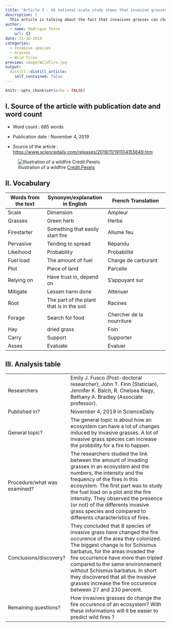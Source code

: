 ```yaml
---
title: "Article 3 : US national-scale study shows that invasive grasses promote wildfire"
description: |
  This article is talking about the fact that invasives grasses can change so much their environnement that they can increase fire occurence.
author:
  - name: Rodrigue Tesse
    url: {}
date: 11-18-2019
categories:
  - Invasive species
  - Grasses
  - Wild fires
preview: image/Wildfire.jpg
output:
  distill::distill_article:
    self_contained: false
---
```


```r
knitr::opts_chunk$set(echo = FALSE)
```

## I. Source of the article with publication date and word count 

* Word count : 685 words

* Publication date : November 4, 2019

* Source of the article : <https://www.sciencedaily.com/releases/2019/11/191104155649.htm>

![Illustration of a wildfire [Credit:Pexels](https://www.pexels.com/photo/burn-fog-forest-forest-fire-266558/)](image/Wildfire.jpg)


## II. Vocabulary

| Words from the text | Synonym/explanation in English | French Translation           |
| ------------------- | ------------------------------ |------------------------------|
| Scale | Dimension | Ampleur |
| Grasses | Green herb | Herbe |
| Firestarter | Something that easily start fire | Allume feu |
| Pervasive | Tending to spread | Répandu |
| Likeihood | Probability | Probabilité |
| Fuel load | The amount of fuel | Charge de carburant |
| Plot | Piece of land | Parcelle|
| Relying on | Have trust in, depend on | S'appuyant sur |
| Mitigate | Lessen harm done | Atténuer |
| Root | The part of the plant that is in the soil | Racines |
| Forage | Search for food | Chercher de la nourriture |
| Hay | dried grass | Foin |
| Carry | Support | Supporter |
| Asses | Evaluate | Evaluer |


## III. Analysis table 

|                              |                                                                     |
| ---------------------------- | ------------------------------------------------------------------- |
| Researchers                  | Emily J. Fusco (Post-doctoral researcher), John T. Finn (Statician), Jennifer K. Balch, R. Chelsea Nagy, Bethany A. Bradley (Associate professor). |
| Published in?                | November 4, 2019 in ScienceDaily |
| General topic?               | The general topic is about how an ecosystem can have a lot of changes induced by invasive grasses. A lot of invasive grass species can increase the probbility for a fire to happen. |
| Procedure/what was examined? | The researchers studied the link between the amount of invading grasses in an ecosystem and the numbers, the intensity and the frequency of the fires in this ecosystem. The first part was to study the fuel load on a plot and the fire intensity. They observed the presence (or not) of the differents invasive grass species and compared to differents characteristics of fires. |
| Conclusions/discovery?       | They concluded that 8 species of invasive grass have changed the fire occurence of the area they colonized. The biggest change is for Schismus barbatus, for the areas invaded the fire occurrence have more than tripled compared to the same environnement without Schismus barbatus. In short they discovered that all the invasive grasses increase the fire occurence between 27 and 230 percent.  |
| Remaining questions?         | How invasives grasses do change the fire occurence of an ecosystem? With these informations will it be easier to predict wild fires ? |
